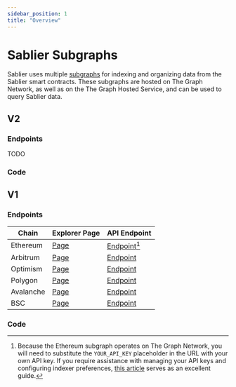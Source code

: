 ```yaml
---
sidebar_position: 1
title: "Overview"
---
```



# Sablier Subgraphs

Sablier uses multiple [subgraphs](https://thegraph.com/docs/about/introduction#what-the-graph-is) for indexing and
organizing data from the Sablier smart contracts. These subgraphs are hosted on The Graph Network, as well as on the The
Graph Hosted Service, and can be used to query Sablier data.

## V2

### Endpoints

TODO

### Code

<LinkPreview
  href="https://github.com/sablierhq/v2-subgraphs"
  icon="github"
  subtitle="GitHub"
  title="Github - sablierhq/sablier: Sablier V2 Subgraphs"
/>

## V1

### Endpoints

| Chain     | Explorer Page              | API Endpoint                      |
| --------- | -------------------------- | --------------------------------- |
| Ethereum  | [Page][explorer-ethereum]  | [Endpoint][endpoint-ethereum][^1] |
| Arbitrum  | [Page][explorer-arbitrum]  | [Endpoint][endpoint-arbitrum]     |
| Optimism  | [Page][explorer-optimism]  | [Endpoint][endpoint-optimism]     |
| Polygon   | [Page][explorer-matic]     | [Endpoint][endpoint-matic]        |
| Avalanche | [Page][explorer-avalanche] | [Endpoint][endpoint-avalanche]    |
| BSC       | [Page][explorer-bsc]       | [Endpoint][endpoint-bsc]          |

### Code

<LinkPreview
  href="https://github.com/sablierhq/v1-subgraph"
  icon="github"
  subtitle="GitHub"
  title="Github - sablierhq/sablier: Sablier V1 Subgraph"
/>

<!-- Links -->

[endpoint-arbitrum]: https://api.thegraph.com/subgraphs/name/sablierhq/sablier-arbitrum
[endpoint-avalanche]: https://api.thegraph.com/subgraphs/name/sablierhq/sablier-avalanche
[endpoint-bsc]: https://api.thegraph.com/subgraphs/name/sablierhq/sablier-bsc
[endpoint-ethereum]:
  https://gateway.thegraph.com/api/YOUR_API_KEY/subgraphs/id/A5XzhYZ4muyRegVTYmwWbCbKWvD4LTWqac43CEGTEGdK
[endpoint-optimism]: https://api.thegraph.com/subgraphs/name/sablierhq/sablier-optimism
[endpoint-matic]: https://api.thegraph.com/subgraphs/name/sablierhq/sablier-matic
[explorer-arbitrum]: https://thegraph.com/hosted-service/subgraph/sablierhq/sablier-arbitrum
[explorer-avalanche]: https://thegraph.com/hosted-service/subgraph/sablierhq/sablier-avalanche
[explorer-bsc]: https://thegraph.com/hosted-service/subgraph/sablierhq/sablier-bsc
[explorer-ethereum]: https://thegraph.com/explorer/subgraph?id=A5XzhYZ4muyRegVTYmwWbCbKWvD4LTWqac43CEGTEGdK
[explorer-optimism]: https://thegraph.com/hosted-service/subgraph/sablierhq/sablier-optimism
[explorer-matic]: https://thegraph.com/hosted-service/subgraph/sablierhq/sablier-matic

<!-- Footnotes -->

[^1]:
    Because the Ethereum subgraph operates on The Graph Network, you will need to substitute the `YOUR_API_KEY`
    placeholder in the URL with your own API key. If you require assistance with managing your API keys and configuring
    indexer preferences, [this article](https://thegraph.com/docs/en/studio/managing-api-keys/) serves as an excellent
    guide.

